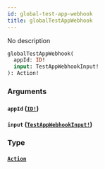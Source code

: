 ```yaml
---
id: global-test-app-webhook
title: globalTestAppWebhook
---
```


No description

```graphql
globalTestAppWebhook(
  appId: ID!
  input: TestAppWebhookInput!
): Action!

```

### Arguments

#### `appId` ([`ID!`](/docs/graphql/scalars/id))

#### `input` ([`TestAppWebhookInput!`](/docs/graphql/inputs/test-app-webhook-input))

### Type

#### [`Action`](/docs/graphql/objects/action)
